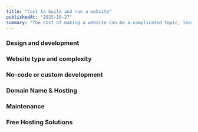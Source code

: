 ```yaml
---
title: "Cost to build and run a website"
publishedAt: "2025-10-27"
summary: "The cost of making a website can be a complicated topic, learn what to expect before you start your project."
---
```


### Design and development

### Website type and complexity

### No-code or custom development

### Domain Name & Hosting

### Maintenance

### Free Hosting Solutions
